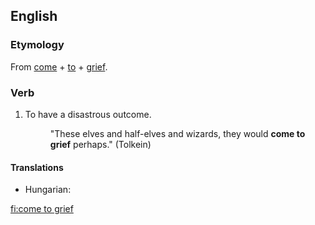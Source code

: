 ==English==

===Etymology===
From [[come]] + [[to]] + [[grief]].

===Verb===
{{en-verb|comes to grief|coming to grief|came to grief}}

# {{idiom}} To have a disastrous outcome.
#:"These elves and half-elves and wizards, they would '''come to grief''' perhaps." (Tolkein)

====Translations====
{{trans-top|to have a disastrous outcome}}
* Hungarian: {{t-|hu|pórul jár}}
{{trans-mid}}
{{trans-bottom}}

[[fi:come to grief]]